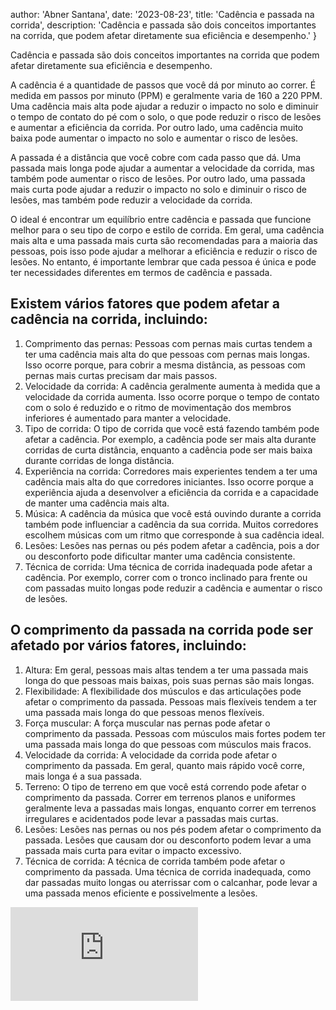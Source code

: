 
  author: 'Abner Santana',
  date: '2023-08-23',
  title: 'Cadência e passada na corrida',
  description:
  'Cadência e passada são dois conceitos importantes na corrida, que podem afetar diretamente sua eficiência e desempenho.'
}


Cadência e passada são dois conceitos importantes na corrida que podem afetar diretamente sua eficiência e desempenho.

A cadência é a quantidade de passos que você dá por minuto ao correr. É medida em passos por minuto (PPM) e geralmente varia de 160 a 220 PPM. Uma cadência mais alta pode ajudar a reduzir o impacto no solo e diminuir o tempo de contato do pé com o solo, o que pode reduzir o risco de lesões e aumentar a eficiência da corrida. Por outro lado, uma cadência muito baixa pode aumentar o impacto no solo e aumentar o risco de lesões.

A passada é a distância que você cobre com cada passo que dá. Uma passada mais longa pode ajudar a aumentar a velocidade da corrida, mas também pode aumentar o risco de lesões. Por outro lado, uma passada mais curta pode ajudar a reduzir o impacto no solo e diminuir o risco de lesões, mas também pode reduzir a velocidade da corrida.

O ideal é encontrar um equilíbrio entre cadência e passada que funcione melhor para o seu tipo de corpo e estilo de corrida. Em geral, uma cadência mais alta e uma passada mais curta são recomendadas para a maioria das pessoas, pois isso pode ajudar a melhorar a eficiência e reduzir o risco de lesões. No entanto, é importante lembrar que cada pessoa é única e pode ter necessidades diferentes em termos de cadência e passada.

## Existem vários fatores que podem afetar a cadência na corrida, incluindo:

1. Comprimento das pernas: Pessoas com pernas mais curtas tendem a ter uma cadência mais alta do que pessoas com pernas mais longas. Isso ocorre porque, para cobrir a mesma distância, as pessoas com pernas mais curtas precisam dar mais passos.
2. Velocidade da corrida: A cadência geralmente aumenta à medida que a velocidade da corrida aumenta. Isso ocorre porque o tempo de contato com o solo é reduzido e o ritmo de movimentação dos membros inferiores é aumentado para manter a velocidade.
3. Tipo de corrida: O tipo de corrida que você está fazendo também pode afetar a cadência. Por exemplo, a cadência pode ser mais alta durante corridas de curta distância, enquanto a cadência pode ser mais baixa durante corridas de longa distância.
4. Experiência na corrida: Corredores mais experientes tendem a ter uma cadência mais alta do que corredores iniciantes. Isso ocorre porque a experiência ajuda a desenvolver a eficiência da corrida e a capacidade de manter uma cadência mais alta.
5. Música: A cadência da música que você está ouvindo durante a corrida também pode influenciar a cadência da sua corrida. Muitos corredores escolhem músicas com um ritmo que corresponde à sua cadência ideal.
6. Lesões: Lesões nas pernas ou pés podem afetar a cadência, pois a dor ou desconforto pode dificultar manter uma cadência consistente.
7. Técnica de corrida: Uma técnica de corrida inadequada pode afetar a cadência. Por exemplo, correr com o tronco inclinado para frente ou com passadas muito longas pode reduzir a cadência e aumentar o risco de lesões.

## O comprimento da passada na corrida pode ser afetado por vários fatores, incluindo:

1. Altura: Em geral, pessoas mais altas tendem a ter uma passada mais longa do que pessoas mais baixas, pois suas pernas são mais longas.
2. Flexibilidade: A flexibilidade dos músculos e das articulações pode afetar o comprimento da passada. Pessoas mais flexíveis tendem a ter uma passada mais longa do que pessoas menos flexíveis.
3. Força muscular: A força muscular nas pernas pode afetar o comprimento da passada. Pessoas com músculos mais fortes podem ter uma passada mais longa do que pessoas com músculos mais fracos.
4. Velocidade da corrida: A velocidade da corrida pode afetar o comprimento da passada. Em geral, quanto mais rápido você corre, mais longa é a sua passada.
5. Terreno: O tipo de terreno em que você está correndo pode afetar o comprimento da passada. Correr em terrenos planos e uniformes geralmente leva a passadas mais longas, enquanto correr em terrenos irregulares e acidentados pode levar a passadas mais curtas.
6. Lesões: Lesões nas pernas ou nos pés podem afetar o comprimento da passada. Lesões que causam dor ou desconforto podem levar a uma passada mais curta para evitar o impacto excessivo.
7. Técnica de corrida: A técnica de corrida também pode afetar o comprimento da passada. Uma técnica de corrida inadequada, como dar passadas muito longas ou aterrissar com o calcanhar, pode levar a uma passada menos eficiente e possivelmente a lesões.


<iframe class="w-full aspect-video" src="https://www.youtube.com/embed/XuSlKfckxgc?si=tEpAsCTvB0rISvG8" title="YouTube video player" frameborder="0" allow="accelerometer; autoplay; clipboard-write; encrypted-media; gyroscope; picture-in-picture; web-share" allowfullscreen></iframe>
